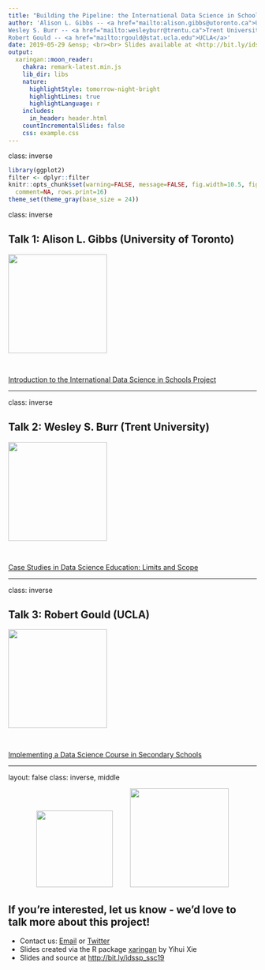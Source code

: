 ```yaml
---
title: "Building the Pipeline: the International Data Science in Schools Project"
author: 'Alison L. Gibbs -- <a href="mailto:alison.gibbs@utoronto.ca">University of Toronto</a><br>
Wesley S. Burr -- <a href="mailto:wesleyburr@trentu.ca">Trent University</a> <br> 
Robert Gould -- <a href="mailto:rgould@stat.ucla.edu">UCLA</a>'
date: 2019-05-29 &ensp; <br><br> Slides available at <http://bit.ly/idssp_ssc19>
output:
  xaringan::moon_reader:
    chakra: remark-latest.min.js
    lib_dir: libs
    nature:
      highlightStyle: tomorrow-night-bright
      highlightLines: true
      highlightLanguage: r
    includes:
      in_header: header.html
    countIncrementalSlides: false
    css: example.css
---
```


class: inverse

```r
library(ggplot2)
filter <- dplyr::filter
knitr::opts_chunk$set(warning=FALSE, message=FALSE, fig.width=10.5, fig.height=4, 
  comment=NA, rows.print=16)
theme_set(theme_gray(base_size = 24))
```

class: inverse

## Talk 1: Alison L. Gibbs (University of Toronto)

<a href="https://www.statistics.utoronto.ca/people/directories/all-faculty/alison-gibbs">
<img src="./figure/alison.png" width=200></a>

<br/>

<a href="./alison.pdf">Introduction to the International Data Science in Schools Project</a>

---

class: inverse

## Talk 2: Wesley S. Burr (Trent University)

<a href="http://www.wesleyburr.com">
<img src="./figure/wesley.png" width=200></a>

<br/>

<a href="./wesley.html">Case Studies in Data Science Education: Limits and Scope</a>

---

class: inverse

## Talk 3: Robert Gould (UCLA)

<a href="http://www.stat.ucla.edu/~rgould/Home/About_Me.html">
<img src="./figure/robert.png" width=200></a>

<br/>

<a href="./robert.key">Implementing a Data Science Course in Secondary Schools</a>

---

layout: false
class: inverse, middle

<center>
<a href="http://www.idssp.org/"><img src="figure/data_sci.png" style="width: 155px;"/></a> &emsp;&emsp;
<a href="https://creativecommons.org/licenses/by/4.0/"><img src="figure/cc.png" style="width: 200px;"/></a>
</center>

## If you're interested, let us know - we'd love to talk more about this project!

- Contact us: [Email](mailto:idssp.info@gmail.com) or [Twitter](https://twitter.com/idssp1)
- Slides created via the R package [xaringan](https://github.com/yihui/xaringan) by Yihui Xie
- Slides and source at <http://bit.ly/idssp_ssc19>

<br/>
